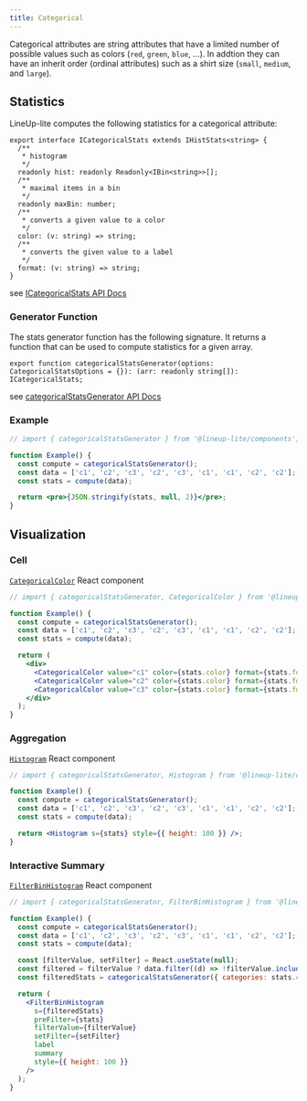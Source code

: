 ```yaml
---
title: Categorical
---
```


Categorical attributes are string attributes that have a limited number of possible values such as colors (`red`, `green`, `blue`, ...).
In addtion they can have an inherit order (ordinal attributes) such as a shirt size (`small`, `medium`, and `large`).

## Statistics

LineUp-lite computes the following statistics for a categorical attribute:

```tsx
export interface ICategoricalStats extends IHistStats<string> {
  /**
   * histogram
   */
  readonly hist: readonly Readonly<IBin<string>>[];
  /**
   * maximal items in a bin
   */
  readonly maxBin: number;
  /**
   * converts a given value to a color
   */
  color: (v: string) => string;
  /**
   * converts the given value to a label
   */
  format: (v: string) => string;
}
```

see [ICategoricalStats API Docs](https://lineup-lite.js.org/api/components/interfaces/icategoricalstats.html)

### Generator Function

The stats generator function has the following signature. It returns a function that can be used to compute statistics for a given array.

```tsx
export function categoricalStatsGenerator(options: CategoricalStatsOptions = {}): (arr: readonly string[]): ICategoricalStats;
```

see [categoricalStatsGenerator API Docs](https://lineup-lite.js.org/api/components/modules.html#categoricalstatsgenerator)

### Example

```jsx live
// import { categoricalStatsGenerator } from '@lineup-lite/components';

function Example() {
  const compute = categoricalStatsGenerator();
  const data = ['c1', 'c2', 'c3', 'c2', 'c3', 'c1', 'c1', 'c2', 'c2'];
  const stats = compute(data);

  return <pre>{JSON.stringify(stats, null, 2)}</pre>;
}
```

## Visualization

### Cell

[`CategoricalColor`](https://lineup-lite.js.org/api/components/modules.html#categoricalcolor) React component

```jsx live
// import { categoricalStatsGenerator, CategoricalColor } from '@lineup-lite/components';

function Example() {
  const compute = categoricalStatsGenerator();
  const data = ['c1', 'c2', 'c3', 'c2', 'c3', 'c1', 'c1', 'c2', 'c2'];
  const stats = compute(data);

  return (
    <div>
      <CategoricalColor value="c1" color={stats.color} format={stats.format} />
      <CategoricalColor value="c2" color={stats.color} format={stats.format} />
      <CategoricalColor value="c3" color={stats.color} format={stats.format} />
    </div>
  );
}
```

### Aggregation

[`Histogram`](https://lineup-lite.js.org/api/components/modules.html#histogram) React component

```jsx live
// import { categoricalStatsGenerator, Histogram } from '@lineup-lite/components';

function Example() {
  const compute = categoricalStatsGenerator();
  const data = ['c1', 'c2', 'c3', 'c2', 'c3', 'c1', 'c1', 'c2', 'c2'];
  const stats = compute(data);

  return <Histogram s={stats} style={{ height: 100 }} />;
}
```

### Interactive Summary

[`FilterBinHistogram`](https://lineup-lite.js.org/api/components/modules.html#filterbinhistogram) React component

```jsx live
// import { categoricalStatsGenerator, FilterBinHistogram } from '@lineup-lite/components';

function Example() {
  const compute = categoricalStatsGenerator();
  const data = ['c1', 'c2', 'c3', 'c2', 'c3', 'c1', 'c1', 'c2', 'c2'];
  const stats = compute(data);

  const [filterValue, setFilter] = React.useState(null);
  const filtered = filterValue ? data.filter((d) => !filterValue.includes(d)) : data;
  const filteredStats = categoricalStatsGenerator({ categories: stats.categories })(filtered);

  return (
    <FilterBinHistogram
      s={filteredStats}
      preFilter={stats}
      filterValue={filterValue}
      setFilter={setFilter}
      label
      summary
      style={{ height: 100 }}
    />
  );
}
```
